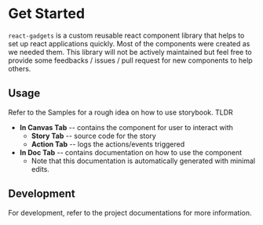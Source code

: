 
<Meta title='Welcome|Intro' />

# Get Started

`react-gadgets` is a custom reusable react component library that helps to set up react applications quickly. Most of the components were created as we needed them. This library will not be actively maintained but feel free to provide some feedbacks / issues / pull request for new components to help others.

## Usage

Refer to the Samples for a rough idea on how to use storybook. TLDR
- **In Canvas Tab** -- contains the component for user to interact with
    - **Story Tab** -- source code for the story
    - **Action Tab** -- logs the actions/events triggered
- **In Doc Tab** -- contains documentation on how to use the component
    - Note that this documentation is automatically generated with minimal edits.

## Development

For development, refer to the project documentations for more information.
